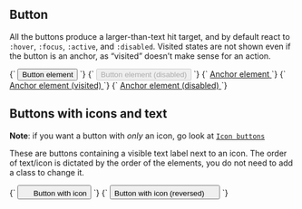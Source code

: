 
<Meta title="Atoms/Button/Base" />

## Button

All the buttons produce a larger-than-text hit target, and by default react to `:hover`, `:focus`, `:active`, and `:disabled`. Visited states are not shown even if the button is an anchor, as “visited” doesn’t make sense for an action.

<Canvas>
  <Story name="Button Element">
    {`
      <button class="a-button u-h6" type="button">
        <span class="a-button__label">Button element</span>
      </button>
    `}
  </Story>
  <Story name="Button (Disabled)">
    {`
      <button disabled class="a-button u-h6" type="button">
        <span class="a-button__label">Button element (disabled)</span>
      </button>
    `}
  </Story>
  <Story name="Anchor Element">
    {`
      <a href="#" class="a-button u-h6">
        <span class="a-button__label">Anchor element</span>
      </a>
    `}
  </Story>
  <Story name="Anchor Element (visited)">
    {`
      <a href="/" class="a-button u-h6">
        <span class="a-button__label">Anchor element (visited)</span>
      </a>
    `}
  </Story>
  <Story name="Anchor Element (disabled)">
    {`
      <a href="/" class="a-button u-h6" aria-disabled="true">
        <span class="a-button__label">Anchor element (disabled)</span>
      </a>
    `}
  </Story>
</Canvas>

## Buttons with icons and text

**Note**: if you want a button with _only_ an icon, go look at [`Icon buttons`](/docs/atoms-button-icon--button-element)

These are buttons containing a visible text label next to an icon. The order of text/icon is dictated by the order of the elements, you do not need to add a class to change it.

<Canvas>
  <Story name="Button with Icon">
    {`
      <button class="a-button u-h6" type="button">
        <svg width="16" height="16" class="a-button__icon a-icon" aria-hidden="true" focusable="false">
          <use xlink:href="${icons}#icon-plus"></use>
        </svg>
        <span class="a-button__label">Button with icon</span>
      </button>
    `}
  </Story>
  <Story name="Button with Icon (reversed)">
    {`
      <button class="a-button u-h6" type="button">
        <span class="a-button__label">Button with icon (reversed)</span>
        <svg width="16" height="16" class="a-button__icon a-icon" aria-hidden="true" focusable="false">
          <use xlink:href="${icons}#icon-plus"></use>
        </svg>
      </button>
    `}
  </Story>
</Canvas>
